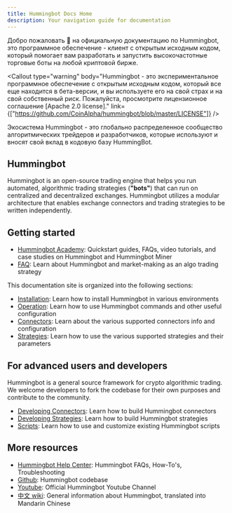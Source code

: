 ```yaml
---
title: Hummingbot Docs Home
description: Your navigation guide for documentation
---
```



Добро пожаловать 👋 на официальную документацию по Hummingbot, это программное обеспечение - клиент с открытым исходным кодом, который помогает вам разработать и запустить высокочастотные торговые боты на любой криптовой бирже.

<Callout
  type="warning"
  body="Hummingbot - это экспериментальное программное обеспечение с открытым исходным кодом, который все еще находится в бета-версии, и вы используете его на свой страх и на свой собственный риск. Пожалуйста, просмотрите лицензионное соглашение [Apache 2.0 license]."
  link={["https://github.com/CoinAlpha/hummingbot/blob/master/LICENSE"]}
/>

Экосистема Hummingbot - это глобально распределенное сообщество алгоритмических трейдеров
и разработчиков, которые используют и вносят свой вклад в кодовую базу HummingBot.

## Hummingbot

Hummingbot is an open-source trading engine that helps you run automated, algorithmic trading strategies (**"bots"**) that can run on centralized and decentralized exchanges. Hummingbot utilizes a modular architecture that enables exchange connectors and trading strategies to be written independently.

## Getting started

- [Hummingbot Academy](https://hummingbot.io/academy/): Quickstart guides, FAQs, video tutorials, and case studies on Hummingbot and Hummingbot Miner
- [FAQ](/resources/faq): Learn about Hummingbot and market-making as an algo trading strategy

This documentation site is organized into the following sections:

- [Installation](/installation/system-requirements): Learn how to install Hummingbot in various environments
- [Operation](/operation/overview): Learn how to use Hummingbot commands and other useful configuration
- [Connectors](/spot-connectors/overview): Learn about the various supported connectors info and configuration
- [Strategies](/strategies/overview): Learn how to use the various supported strategies and their parameters

## For advanced users and developers

Hummingbot is a general source framework for crypto algorithmic trading. We welcome developers to fork the codebase for their own purposes and contribute to the community.

- [Developing Connectors](/developer/overview): Learn how to build Hummingbot connectors
- [Developing Strategies](/developer/strategies-overview): Learn how to build Hummingbot strategies
- [Scripts](/scripts/overview): Learn how to use and customize existing Hummingbot scripts

## More resources

- [Hummingbot Help Center](https://hummingbot.zendesk.com/hc/en-us): Hummingbot FAQs, How-To's, Troubleshooting
- [Github](https://github.com/coinalpha/hummingbot): Hummingbot codebase
- [Youtube](https://www.youtube.com/channel/UCxzzdEnDRbylLMWmaMjywOA): Official Hummingbot Youtube Channel
- [中文 wiki](https://github.com/coinalpha/hummingbot_chinese): General information about Hummingbot, translated into Mandarin Chinese
